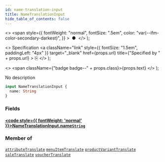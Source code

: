 ```yaml
---
id: name-translation-input
title: NameTranslationInput
hide_table_of_contents: false
---
```


  <>
    <span
      style={{
        fontWeight: "normal",
        fontSize: ".5em",
        color: "var(--ifm-color-secondary-darkest)",
      }}
    >
      &nbsp;●&nbsp;
    </span>
  </>
);

  <>
    Specification
    <a
      className="link"
      style={{ fontSize: "1.5em", paddingLeft: "4px" }}
      target="\_blank"
      href={props.url}
      title={"Specified by " + props.url}
    >
      ⎘
    </a>
  </>
);

  <>
    <span className={"badge badge--" + props.class}>{props.text}</span>
  </>
);

No description

```graphql
input NameTranslationInput {
  name: String
}
```

### Fields

#### [<code style={{ fontWeight: 'normal' }}>NameTranslationInput.<b>name</b></code>](#)<Bullet />[`String`](../../../api-reference/miscellaneous/scalars/string) <Badge class="secondary" text="scalar"/> <Badge class="secondary" text="miscellaneous"/>

>

### Member of

[`attributeTranslate`](../../../api-reference/attributes/mutations/attribute-translate) <Badge class="secondary" text="mutation"/><Bullet />[`menuItemTranslate`](../../../api-reference/miscellaneous/mutations/menu-item-translate) <Badge class="secondary" text="mutation"/><Bullet />[`productVariantTranslate`](../../../api-reference/products/mutations/product-variant-translate) <Badge class="secondary" text="mutation"/><Bullet />[`saleTranslate`](../../../api-reference/discounts/mutations/sale-translate) <Badge class="secondary" text="mutation"/><Bullet />[`voucherTranslate`](../../../api-reference/discounts/mutations/voucher-translate) <Badge class="secondary" text="mutation"/>
